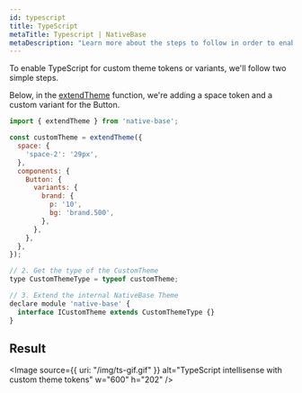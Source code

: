 ```yaml
---
id: typescript
title: TypeScript
metaTitle: Typescript | NativeBase
metaDescription: "Learn more about the steps to follow in order to enable TypeScript for custom theme tokens or variants in NativeBase. Example with result in the guideline."
---
```


To enable TypeScript for custom theme tokens or variants, we'll follow two simple steps.

Below, in the [extendTheme](customizing-theme) function, we're adding a space token and a custom variant for the Button.

```jsx
import { extendTheme } from 'native-base';

const customTheme = extendTheme({
  space: {
    'space-2': '29px',
  },
  components: {
    Button: {
      variants: {
        brand: {
          p: '10',
          bg: 'brand.500',
        },
      },
    },
  },
});

// 2. Get the type of the CustomTheme
type CustomThemeType = typeof customTheme;

// 3. Extend the internal NativeBase Theme
declare module 'native-base' {
  interface ICustomTheme extends CustomThemeType {}
}
```

## Result

<Image
  source={{ uri: "/img/ts-gif.gif" }}
  alt="TypeScript intellisense with custom theme tokens"
  w="600"
  h="202"
/>
